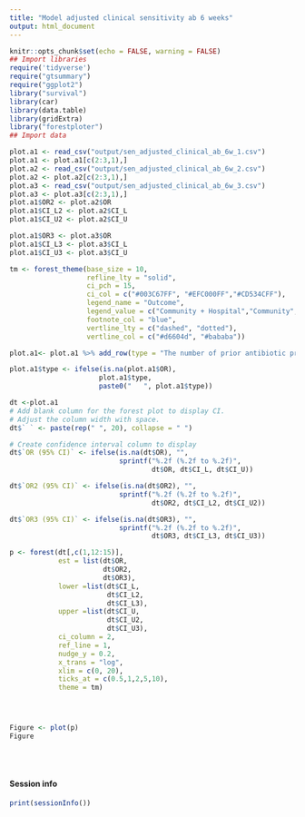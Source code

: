 ```yaml
---
title: "Model adjusted clinical sensitivity ab 6 weeks"
output: html_document
---
```


```r
knitr::opts_chunk$set(echo = FALSE, warning = FALSE)
## Import libraries
require('tidyverse')
require("gtsummary")
require("ggplot2")
library("survival")
library(car)
library(data.table)
library(gridExtra)
library("forestploter")
## Import data

plot.a1 <- read_csv("output/sen_adjusted_clinical_ab_6w_1.csv")
plot.a1 <- plot.a1[c(2:3,1),]
plot.a2 <- read_csv("output/sen_adjusted_clinical_ab_6w_2.csv")
plot.a2 <- plot.a2[c(2:3,1),]
plot.a3 <- read_csv("output/sen_adjusted_clinical_ab_6w_3.csv")
plot.a3 <- plot.a3[c(2:3,1),]
plot.a1$OR2 <- plot.a2$OR
plot.a1$CI_L2 <- plot.a2$CI_L
plot.a1$CI_U2 <- plot.a2$CI_U

plot.a1$OR3 <- plot.a3$OR
plot.a1$CI_L3 <- plot.a3$CI_L
plot.a1$CI_U3 <- plot.a3$CI_U

tm <- forest_theme(base_size = 10,
                   refline_lty = "solid",
                   ci_pch = 15,
                   ci_col = c("#003C67FF", "#EFC000FF","#CD534CFF"),
                   legend_name = "Outcome",
                   legend_value = c("Community + Hospital","Community","Hospital"),
                   footnote_col = "blue",
                   vertline_lty = c("dashed", "dotted"),
                   vertline_col = c("#d6604d", "#bababa"))

plot.a1<- plot.a1 %>% add_row(type = "The number of prior antibiotic prescriptions", .before = 1, )

plot.a1$type <- ifelse(is.na(plot.a1$OR), 
                      plot.a1$type,
                      paste0("   ", plot.a1$type))

dt <-plot.a1
# Add blank column for the forest plot to display CI.
# Adjust the column width with space. 
dt$` ` <- paste(rep(" ", 20), collapse = " ")

# Create confidence interval column to display
dt$`OR (95% CI)` <- ifelse(is.na(dt$OR), "",
                           sprintf("%.2f (%.2f to %.2f)",
                                   dt$OR, dt$CI_L, dt$CI_U))

dt$`OR2 (95% CI)` <- ifelse(is.na(dt$OR2), "",
                           sprintf("%.2f (%.2f to %.2f)",
                                   dt$OR2, dt$CI_L2, dt$CI_U2))

dt$`OR3 (95% CI)` <- ifelse(is.na(dt$OR3), "",
                           sprintf("%.2f (%.2f to %.2f)",
                                   dt$OR3, dt$CI_L3, dt$CI_U3))
```

```r
p <- forest(dt[,c(1,12:15)],  
            est = list(dt$OR,
                       dt$OR2,
                       dt$OR3),
            lower =list(dt$CI_L, 
                        dt$CI_L2,
                        dt$CI_L3),
            upper =list(dt$CI_U,
                        dt$CI_U2,
                        dt$CI_U3),
            ci_column = 2,
            ref_line = 1,
            nudge_y = 0.2,
            x_trans = "log",
            xlim = c(0, 20),
            ticks_at = c(0.5,1,2,5,10),
            theme = tm)




Figure <- plot(p)
Figure
```
<br/><br/>


#### Session info
```r
print(sessionInfo())
```

